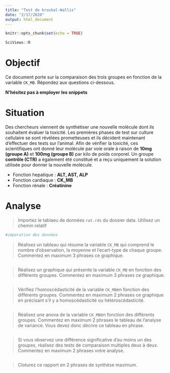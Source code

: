 ```yaml
---
title: "Test de kruskal-Wallis"
date: "2/17/2020"
output: html_document
---
```


```r
knitr::opts_chunk$set(echo = TRUE)

SciViews::R
```


# Objectif 

Ce document porte sur la comparaison des trois groupes en fonction de la variable `CK_MB`. Répondez aux questions ci-dessous. 

**N'hésitez pas à employer les snippets**

# Situation

Des chercheurs viennent de synthétiser une nouvelle molécule dont ils souhaitent évaluer la toxicité. Les premières phases de test sur culture cellulaire se sont révélées prometteuses et ils décident maintenant d'effectuer des tests sur l'animal. Afin de vérifier la toxicité, ces scientifiques ont donné leur molécule par voie orale à raison de **10mg (groupe A)** et **100mg (groupe B)** par kilo de poids corporel. Un groupe **contrôle (CTR)** a également été constitué et a reçu uniquement la solution utilisée pour donner la nouvelle molécule. 

+ Fonction hepatique : **ALT, AST, ALP**
+ Fonction cardiaque : **CK_MB**
+ Fonction rénale : **Créatinine**

# Analyse

> Importez le tablaeu de données `rat.rds` du dossier data. Utilisez un chemin relatif

```r
#imporation des données

```

> Réalisez un tableau qui résume la variable `CK_MB` qui comprend le nombre d'observation, la moyenne et l'ecart-type de chaque groupe. Commentez en maximum 3 phrases ce graphique.

```r

```

> Réalisez un graphique qui présente la variable `CK_MB` en fonction des différents groupes. Commentez en maximum 3 phrases ce graphique.

```r

```

> Vérifiez l'homoscédasticité de la variable `CK_MB`en fonction des différents groupes. Commentez en maximum 2 phrases ce graphique en précisant s'il y a homoscédasticité ou hétéroscédasticité.

```r

```

> Réalisez une anova de la variable `CK_MB`en fonction des différents groupes. Commentez en maximum 2 phrases le tableau de l'analyse de variance. Vous devez donc décrire ce tableau en phrase. 

```r

```

> Si vous observez une différence significative d'au moins un des groupes, réalisez des tests de comparaison multiples deux à deux. Commentez en maximum 2 phrases votre analyse.

```r

```

> Cloturez ce rapport en 2 phrases de synthèse maximum. 
